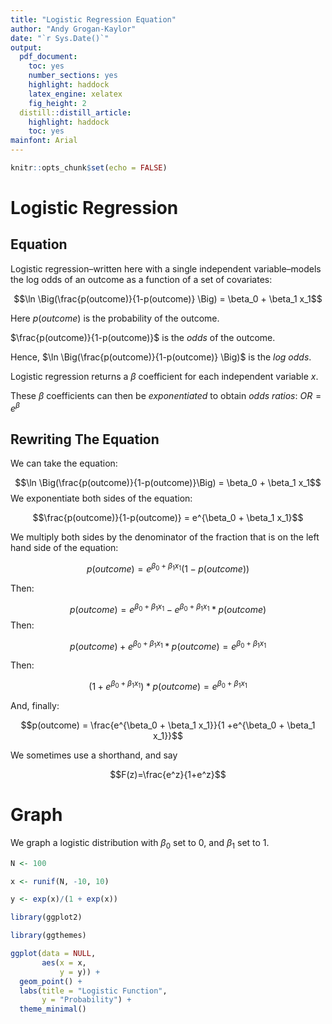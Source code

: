 ```yaml
---
title: "Logistic Regression Equation"
author: "Andy Grogan-Kaylor"
date: "`r Sys.Date()`"
output:
  pdf_document: 
    toc: yes
    number_sections: yes
    highlight: haddock
    latex_engine: xelatex
    fig_height: 2
  distill::distill_article:
    highlight: haddock
    toc: yes
mainfont: Arial
---
```


```r

knitr::opts_chunk$set(echo = FALSE)

```

# Logistic Regression 

## Equation

Logistic regression--written here with a single independent variable--models the log odds of an outcome as a function of a set of covariates:

$$\ln \Big(\frac{p(outcome)}{1-p(outcome)} \Big) = \beta_0 + \beta_1 x_1$$ 

Here $p(outcome)$ is the probability of the outcome. 

$\frac{p(outcome)}{1-p(outcome)}$ is the *odds* of the outcome.

Hence, $\ln \Big(\frac{p(outcome)}{1-p(outcome)} \Big)$ is the *log odds*.

Logistic regression returns a $\beta$ coefficient for each independent variable $x$.

These $\beta$ coefficients can then be *exponentiated* to obtain *odds ratios*:  $OR = e^{\beta}$

## Rewriting The Equation

We can take the equation:

$$\ln \Big(\frac{p(outcome)}{1-p(outcome)}\Big) = \beta_0 + \beta_1 x_1$$
We exponentiate both sides of the equation:

$$\frac{p(outcome)}{1-p(outcome)} = e^{\beta_0 + \beta_1 x_1}$$

We multiply both sides by the denominator of the fraction that is on the left hand side of the equation:  

$$p(outcome) = e^{\beta_0 + \beta_1 x_1}(1-p(outcome))$$

Then: 

$$p(outcome) = e^{\beta_0 + \beta_1 x_1} - e^{\beta_0 + \beta_1 x_1} * p(outcome)$$
Then:

$$p(outcome) + e^{\beta_0 + \beta_1 x_1} * p(outcome) = e^{\beta_0 + \beta_1 x_1}$$

Then: 

$$(1 + e^{\beta_0 + \beta_1 x_1}) * p(outcome) = e^{\beta_0 + \beta_1 x_1}$$

And, finally: 

$$p(outcome) = \frac{e^{\beta_0 + \beta_1 x_1}}{1 +e^{\beta_0 + \beta_1 x_1}}$$

We sometimes use a shorthand, and say 

$$F(z)=\frac{e^z}{1+e^z}$$

# Graph

We graph a logistic distribution with $\beta_0$ set to 0, and $\beta_1$ set to 1.

```r

N <- 100

x <- runif(N, -10, 10)

y <- exp(x)/(1 + exp(x))

library(ggplot2)

library(ggthemes)

ggplot(data = NULL,
       aes(x = x,
           y = y)) +
  geom_point() + 
  labs(title = "Logistic Function",
       y = "Probability") +
  theme_minimal()

```

